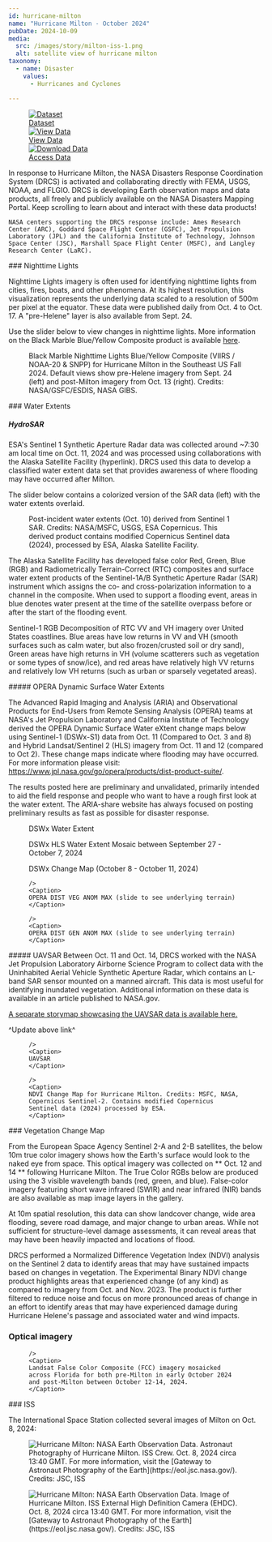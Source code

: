 ```yaml
---
id: hurricane-milton
name: "Hurricane Milton - October 2024"
pubDate: 2024-10-09
media:
  src: /images/story/milton-iss-1.png
  alt: satellite view of hurricane milton
taxonomy:
  - name: Disaster
    values:
      - Hurricanes and Cyclones

---
```


<Block>
  <Figure>
    <div style={{ display: 'grid', gridTemplateColumns: '1fr 1fr 1fr', gap: '1rem', width: '100%' }}>
      <a href="/data-catalog" style={{ display: 'block', borderRadius: '1rem', overflow: 'hidden', boxShadow: '0 4px 6px rgba(0,0,0,0.1)', textDecoration: 'none' }}>
        <img src="/images/event/data-catalog.png" alt="Dataset" style={{ width: '100%', height: '200px', objectFit: 'cover' }} />
        <div style={{ padding: '1rem', textAlign: 'center', fontSize: '1.25rem', fontWeight: '600', color: '#2c3d4f' }}>Dataset</div>
      </a>
      <a href="/exploration?datasets=%5B%7B%22id%22%3A%22" style={{ display: 'block', borderRadius: '1rem', overflow: 'hidden', boxShadow: '0 4px 6px rgba(0,0,0,0.1)', textDecoration: 'none' }}>
        <img src="/images/event/data-view.png" alt="View Data" style={{ width: '100%', height: '200px', objectFit: 'cover' }} />
        <div style={{ padding: '1rem', textAlign: 'center', fontSize: '1.25rem', fontWeight: '600', color: '#2c3d4f' }}>View Data</div>
      </a>
      <a href="https://data.disasters.openveda.cloud/browseui/browseui/browseui/#us_svrwx_202504/" style={{ display: 'block', borderRadius: '1rem', overflow: 'hidden', boxShadow: '0 4px 6px rgba(0,0,0,0.1)', textDecoration: 'none' }}>
        <img src="/images/event/download-data.png" alt="Download Data" style={{ width: '100%', height: '200px', objectFit: 'cover' }} />
        <div style={{ padding: '1rem', textAlign: 'center', fontSize: '1.25rem', fontWeight: '600', color: '#2c3d4f' }}>Access Data</div>
      </a>
    </div>
  </Figure>
</Block>



<Block>
  <Prose>
    In response to Hurricane Milton, the NASA Disasters Response Coordination System (DRCS) is activated and collaborating directly with FEMA, USGS, NOAA, and FLGIO. DRCS is developing Earth observation maps and data products, all freely and publicly available on the NASA Disasters Mapping Portal. Keep scrolling to learn about and interact with these data products!

    NASA centers supporting the DRCS response include: Ames Research Center (ARC), Goddard Space Flight Center (GSFC), Jet Propulsion Laboratory (JPL) and the California Institute of Technology, Johnson Space Center (JSC), Marshall Space Flight Center (MSFC), and Langley Research Center (LaRC).
  </Prose>
</Block>

<Block>
  <Prose>
  ### Nighttime Lights 

  Nighttime Lights imagery is often used for identifying nighttime lights from cities, fires, boats, and other phenomena. At its highest resolution, this visualization represents the underlying data scaled to a resolution of 500m per pixel at the equator. These data were published daily from Oct. 4 to Oct. 17. A "pre-Helene" layer is also available from Sept. 24.

  Use the slider below to view changes in nighttime lights. More information on the Black Marble Blue/Yellow Composite product is available [here](https://www.earthdata.nasa.gov/news/feature-articles/new-black-marble-nighttime-blue-yellow-composite-product-makes-detecting).
  
  </Prose>
</Block>

<Block type='wide'>
  <Figure>
    <Map
      center={[-82.1457,28.746]}
      zoom={7}
      datasetId='hurricane-milton-2024'
      layerId='black-marble-blue-yellow-noaa'
      dateTime='2024-09-24'
      compareDateTime='2024-10-13'
    />
    <Caption>
    Black Marble Nighttime Lights Blue/Yellow Composite (VIIRS / NOAA-20 & SNPP) for Hurricane Milton in the Southeast US Fall 2024. Default views show pre-Helene imagery from Sept. 24 (left) and post-Milton imagery from Oct. 13 (right). Credits: NASA/GSFC/ESDIS, NASA GIBS.
    </Caption>
  </Figure>
</Block>

<Block>
  <Prose>
  ### Water Extents

  ##### HydroSAR
  
  ESA's Sentinel 1 Synthetic Aperture Radar data was collected around ~7:30 am local time on Oct. 11, 2024 and was processed using collaborations with the Alaska Satellite Facility (hyperlink). DRCS used this data to develop a classified water extent data set that provides awareness of where flooding may have occurred after Milton.
  
  The slider below contains a colorized version of the SAR data (left) with the water extents overlaid.
  
  </Prose>
</Block>


<Block type='wide'>
  <Figure>
    <Map
      center={[-82.1457,28.746]}
      zoom={7}
      datasetId='hurricane-milton-2024'
      layerId='sentinel1-Milton-compare'
      dateTime='2024-10-11'
      compareDateTime='2024-10-11'
    />
    <Caption>
    Post-incident water extents (Oct. 10) derived from Sentinel 1 SAR. Credits: NASA/MSFC, USGS, ESA Copernicus. This derived product contains modified Copernicus Sentinel data (2024), processed by ESA, Alaska Satellite Facility.    
    </Caption>
  </Figure>
</Block>


<Block>
  <Prose>
  The Alaska Satellite Facility has developed false color Red, Green, Blue (RGB) and Radiometrically Terrain-Correct (RTC) composites and surface water extent products of the Sentinel-1A/B Synthetic Aperture Radar (SAR) instrument which assigns the co- and cross-polarization information to a channel in the composite. When used to support a flooding event, areas in blue denotes water present at the time of the satellite overpass before or after the start of the flooding event.
  
  Sentinel-1 RGB Decomposition of RTC VV and VH imagery over United States coastlines. Blue areas have low returns in VV and VH (smooth surfaces such as calm water, but also frozen/crusted soil or dry sand), Green areas have high returns in VH (volume scatterers such as vegetation or some types of snow/ice), and red areas have relatively high VV returns and relatively low VH returns (such as urban or sparsely vegetated areas).
  </Prose>
</Block>

<Block>
  <Prose>
  ##### OPERA Dynamic Surface Water Extents

  The Advanced Rapid Imaging and Analysis (ARIA) and Observational Products for End-Users from Remote Sensing Analysis (OPERA) teams at NASA's Jet Propulsion Laboratory and California Institute of Technology derived the OPERA Dynamic Surface Water eXtent change maps below using Sentinel-1 (DSWx-S1) data from Oct. 11 (Compared to Oct. 3 and 8) and Hybrid Landsat/Sentinel 2 (HLS) imagery from Oct. 11 and 12 (compared to Oct 2). These change maps indicate where flooding may have occurred. For more information please visit: https://www.jpl.nasa.gov/go/opera/products/dist-product-suite/.

  The results posted here are preliminary and unvalidated, primarily intended to aid the field response and people who want to have a rough first look at the water extent. The ARIA-share website has always focused on posting preliminary results as fast as possible for disaster response.
  </Prose>
</Block>

<Block type='wide'>
  <Figure>
    <Map
      center={[-81.4083, 28.5074]}
      zoom={9}
      datasetId='hurricane-milton-2024'
      layerId='dswx-water-extent-wtr-Milton'
      dateTime='2024-10-11'
    />
    <Caption>
    DSWx Water Extent
    </Caption>
  </Figure>
</Block>

<Block>
  <Figure>
    <Map
      center={[-81.4083, 28.5074]}
      zoom={9}
      datasetId='hurricane-milton-2024'
      layerId='dswx-water-extent-wtr-HLS-Milton'
      dateTime='2024-09-27'
    />
    <Caption>
    DSWx HLS Water Extent Mosaic between September 27 - October 7, 2024 
    </Caption>
  </Figure>
</Block>

<Block>
  <Figure>
    <Map
      center={[-82.44, 28.3162]}
      zoom={10}
      datasetId='hurricane-milton-2024'
      layerId='dswx-water-extent-wtr-ChangeMap-Milton'
      dateTime='2024-10-08'
    />
    <Caption>
    DSWx Change Map (October 8 - October 11, 2024)
    </Caption>
  </Figure>
</Block>


<Block>
  <Figure>
    <Map
      center={[-82.0332, 28.5672]}
      zoom={12}
      datasetId='hurricane-milton-2024'
      layerId='dswx-veg-anom-max-Milton'
      dateTime='2024-10-12'
      compareDateTime='2024-10-30'

    />
    <Caption>
    OPERA DIST VEG ANOM MAX (slide to see underlying terrain)
    </Caption>
  </Figure>
</Block>

<Block>
  <Figure>
    <Map
      center={[-82.0332, 28.56722]}
      zoom={12}
      datasetId='hurricane-milton-2024'
      layerId='dswx-gen-anom-max-Milton'
      dateTime='2024-10-12'
      compareDateTime='2024-10-30'

    />
    <Caption>
    OPERA DIST GEN ANOM MAX (slide to see underlying terrain)
    </Caption>
  </Figure>
</Block>


<Block>
  <Prose>
  ##### UAVSAR
  Between Oct. 11 and Oct. 14, DRCS worked with the NASA Jet Propulsion Laboratory Airborne Science Program to collect data with the Uninhabited Aerial Vehicle Synthetic Aperture Radar, which contains an L-band SAR sensor mounted on a manned aircraft. This data is most useful for identifying inundated vegetation. Additional information on these data is available in an article published to NASA.gov.

  [A separate storymap showcasing the UAVSAR data is available here.](https://maps.disasters.nasa.gov/arcgis/apps/storymaps/events/e5e9215abf0c4c44bd75720d683c0356)

  ^Update above link^
  </Prose>
</Block>

<Block>
  <Figure>
    <Map
      center={[-81.378, 28.3528]}
      zoom={9}
      datasetId='hurricane-milton-2024'
      layerId='uavsar-Milton'
      dateTime='2024-10-12'

    />
    <Caption>
    UAVSAR
    </Caption>
  </Figure>
</Block>


<Block>
  <Figure>
    <Map
      center={[-81.6787, 28.44088]}
      zoom={9}
      datasetId='hurricane-milton-2024'
      layerId='ndvi-hurricane-milton-202410-v2'
      dateTime='2024-10-14'

    />
    <Caption>
    NDVI Change Map for Hurricane Milton. Credits: MSFC, NASA, Copernicus Sentinel-2. Contains modified Copernicus Sentinel data (2024) processed by ESA.
    </Caption>
  </Figure>

  <Prose>
  ### Vegetation Change Map

  From the European Space Agency Sentinel 2-A and 2-B satellites, the below 10m true color imagery shows how the Earth's surface would look to the naked eye from space. This optical imagery was collected on ** Oct. 12 and 14 ** following Hurricane Milton. The True Color RGBs below are produced using the 3 visible wavelength bands (red, green, and blue). False-color imagery featuring short wave infrared (SWIR) and near infrared (NIR) bands are also available as map image layers in the gallery.

  At 10m spatial resolution, this data can show landcover change, wide area flooding, severe road damage, and major change to urban areas. While not sufficient for structure-level damage assessments, it can reveal areas that may have been heavily impacted and locations of flood.

  DRCS performed a Normalized Difference Vegetation Index (NDVI) analysis on the Sentinel 2 data to identify areas that may have sustained impacts based on changes in vegetation. The Experimental Binary NDVI change product highlights areas that experienced change (of any kind) as compared to imagery from Oct. and Nov. 2023. The product is further filtered to reduce noise and focus on more pronounced areas of change in an effort to identify areas that may have experienced damage during Hurricane Helene's passage and associated water and wind impacts.
  
  </Prose>
</Block>  



<Block>
  <Prose>

  ### Optical imagery

  </Prose>
</Block>  


<Block type='wide'>
  <Figure>
    <Map
      center={[-81.3157, 28.489]}
      zoom={8}
      datasetId='hurricane-milton-2024'
      layerId='landsat-hurricane-milton-202410-v2'
      dateTime='2024-08-24'
      compareDateTime='2024-10-02'

    />
    <Caption>
    Landsat False Color Composite (FCC) imagery mosaicked across Florida for both pre-Milton in early October 2024 and post-Milton between October 12-14, 2024.
    </Caption>
  </Figure>
</Block>


<Block>
  <Prose>
  ### ISS

  The International Space Station collected several images of Milton on Oct. 8, 2024:
  </Prose>
</Block>  

<Block type = 'wide'>
  <Figure>
      <Image
      src='/images/story/milton-iss-1.png'
      alt='Hurricane Milton: NASA Earth Observation Data.'
      attrAuthor = 'JSC, ISS'
      attrUrl = 'https://eol.jsc.nasa.gov/'
    />
    <Caption>
    Astronaut Photography of Hurricane Milton. ISS Crew. Oct. 8, 2024 circa 13:40 GMT. For more information, visit the [Gateway to Astronaut Photography of the Earth](https://eol.jsc.nasa.gov/). Credits: JSC, ISS
    </Caption>
  </Figure>
</Block> 

<Block type = 'wide'>
  <Figure>
      <Image
      src='/images/story/milton-iss-2.png'
      alt='Hurricane Milton: NASA Earth Observation Data.'
      attrAuthor = 'JSC, ISS'
      attrUrl = 'https://eol.jsc.nasa.gov/'
    />
    <Caption>
    Image of Hurricane Milton. ISS External High Definition Camera (EHDC). Oct. 8, 2024 circa 13:40 GMT. For more information, visit the [Gateway to Astronaut Photography of the Earth](https://eol.jsc.nasa.gov/). Credits: JSC, ISS
    </Caption>
  </Figure>
</Block> 